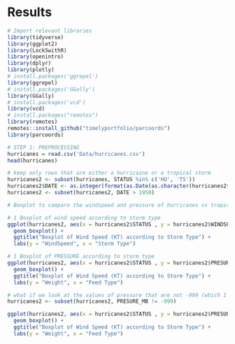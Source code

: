 # Results

```r
# Import relevant libraries
library(tidyverse)
library(ggplot2)
library(Lock5withR)
library(openintro)
library(dplyr)
library(plotly)
# install.packages('ggrepel')
library(ggrepel)
# install.packages('GGally')
library(GGally)
# install.packages('vcd')
library(vcd)
# install.packages("remotes")
library(remotes)
remotes::install_github("timelyportfolio/parcoords")
library(parcoords)
```

```r
# STEP 1: PREPROCESSING
hurricanes = read.csv('Data/hurricanes.csv')
head(hurricanes)
```

```r
# keep only rows that are either a hurricaine or a tropical storm
hurricanes2 <- subset(hurricanes, STATUS %in% c('HU', 'TS'))
hurricanes2$DATE <- as.integer(format(as.Date(as.character(hurricanes2$DATE), "%Y%m%d"), "%Y"))
hurricanes2 <- subset(hurricanes2, DATE > 1950)
```

```r
# Boxplot to compare the windspeed and pressure of hurricanes vs tropical storms

# 1 Boxplot of wind speed according to storm type
ggplot(hurricanes2, aes(x = hurricanes2$STATUS , y = hurricanes2$WINDSPEED_KT )) +
  geom_boxplot() +
  ggtitle("Boxplot of Wind Speed (KT) according to Storm Type") +
  labs(y = "WindSpeed", x = "Storm Type")
```

```r
# 1 Boxplot of PRESSURE according to storm type
ggplot(hurricanes2, aes(x = hurricanes2$STATUS , y = hurricanes2$PRESURE_MB )) +
  geom_boxplot() +
  ggtitle("Boxplot of Wind Speed (KT) according to Storm Type") +
  labs(y = "Weight", x = "Feed Type")
```

```r
# what if we look at the values of pressure that are not -999 (which I think it was not measured correctly)
hurricanes2 <- subset(hurricanes2, PRESURE_MB != -999)

ggplot(hurricanes2, aes(x = hurricanes2$STATUS , y = hurricanes2$PRESURE_MB )) +
  geom_boxplot() +
  ggtitle("Boxplot of Wind Speed (KT) according to Storm Type") +
  labs(y = "Weight", x = "Feed Type")

```

```r

```
